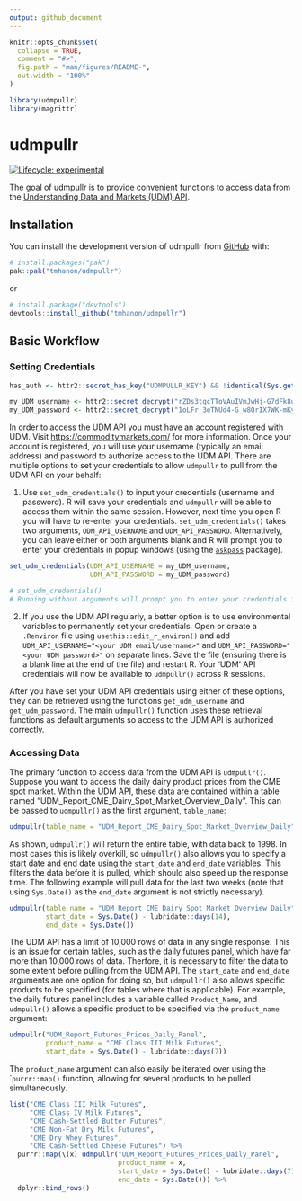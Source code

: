 ```yaml
---
output: github_document
---
```


<!-- README.md is generated from README.Rmd. Please edit that file -->

```r
knitr::opts_chunk$set(
  collapse = TRUE,
  comment = "#>",
  fig.path = "man/figures/README-",
  out.width = "100%"
)

library(udmpullr)
library(magrittr)
```

# udmpullr

<!-- badges: start -->

[![Lifecycle: experimental](https://img.shields.io/badge/lifecycle-experimental-orange.svg)](https://lifecycle.r-lib.org/articles/stages.html#experimental)
<!-- badges: end -->

The goal of udmpullr is to provide convenient functions to access data from the [Understanding Data and Markets (UDM) API](https://commoditymarkets.com/).

## Installation

You can install the development version of udmpullr from [GitHub](https://github.com/) with:

``` r
# install.packages("pak")
pak::pak("tmhanon/udmpullr")
```

or

``` r
# install.package("devtools")
devtools::install_github("tmhanon/udmpullr")
```

## Basic Workflow

### Setting Credentials

```r
has_auth <- httr2::secret_has_key("UDMPULLR_KEY") && !identical(Sys.getenv("GITHUB_WORKFLOW"), "R_CMD-check")

my_UDM_username <- httr2::secret_decrypt("rZDs3tqcTToVAuIVmJwHj-G7dFk8u2odlrmYpF0Uh1r-oc2_zQY", "UDMPULLR_KEY")
my_UDM_password <- httr2::secret_decrypt("1oLFr_3eTNUd4-G_w8QrIX7WK-mKyD4q--KIyyO3", "UDMPULLR_KEY")
```

In order to access the UDM API you must have an account registered with UDM. Visit <https://commoditymarkets.com/> for more information. Once your account is registered, you will use your username (typically an email address) and password to authorize access to the UDM API. There are multiple options to set your credentials to allow `udmpullr` to pull from the UDM API on your behalf:

1.  Use `set_udm_credentials()` to input your credentials (username and password). R will save your credentials and `udmpullr` will be able to access them within the same session. However, next time you open R you will have to re-enter your credentials. `set_udm_credentials()` takes two arguments, `UDM_API_USERNAME` and `UDM_API_PASSWORD`. Alternatively, you can leave either or both arguments blank and R will prompt you to enter your credentials in popup windows (using the [`askpass`](https://github.com/r-lib/askpass) package).

```r
set_udm_credentials(UDM_API_USERNAME = my_UDM_username,
                    UDM_API_PASSWORD = my_UDM_password)

# set_udm_credentials()
# Running without arguments will prompt you to enter your credentials in a popup window.
```

2.  If you use the UDM API regularly, a better option is to use environmental variables to permanently set your credentials. Open or create a `.Renviron` file using `usethis::edit_r_environ()` and add `UDM_API_USERNAME="<your UDM email/username>"` and `UDM_API_PASSWORD="<your UDM password>"` on separate lines. Save the file (ensuring there is a blank line at the end of the file) and restart R. Your 'UDM' API credentials will now be available to `udmpullr()` across R sessions.

After you have set your UDM API credentials using either of these options, they can be retrieved using the functions `get_udm_username` and `get_udm_password`. The main `udmpullr()` function uses these retrieval functions as default arguments so access to the UDM API is authorized correctly.

### Accessing Data 

The primary function to access data from the UDM API is `udmpullr()`. Suppose you want to access the daily dairy product prices from the CME spot market. Within the UDM API, these data are contained within a table named "UDM_Report_CME_Dairy_Spot_Market_Overview_Daily". This can be passed to `udmpullr()` as the first argument, `table_name`:

```r
udmpullr(table_name = "UDM_Report_CME_Dairy_Spot_Market_Overview_Daily")
```

As shown, `udmpullr()` will return the entire table, with data back to 1998. In most cases this is likely overkill, so `udmpullr()` also allows you to specify a start date and end date using the `start_date` and `end_date` variables. This filters the data before it is pulled, which should also speed up the response time. The following example will pull data for the last two weeks (note that using `Sys.Date()` as the `end_date` argument is not strictly necessary).

```r
udmpullr(table_name = "UDM_Report_CME_Dairy_Spot_Market_Overview_Daily",
         start_date = Sys.Date() - lubridate::days(14),
         end_date = Sys.Date())
```

The UDM API has a limit of 10,000 rows of data in any single response. This is an issue for certain tables, such as the daily futures panel, which have far more than 10,000 rows of data. Therfore, it is necessary to filter the data to some extent before pulling from the UDM API. The `start_date` and `end_date` arguments are one option for doing so, but `udmpullr()` also allows specific products to be specified (for tables where that is applicable). For example, the daily futures panel includes a variable called `Product_Name`, and `udmpullr()` allows a specific product to be specified via the `product_name` argument:

```r
udmpullr("UDM_Report_Futures_Prices_Daily_Panel",
         product_name = "CME Class III Milk Futures",
         start_date = Sys.Date() - lubridate::days(7))
```

The `product_name` argument can also easily be iterated over using the ``purrr::map()` function, allowing for several products to be pulled simultaneously.

```r
list("CME Class III Milk Futures",
     "CME Class IV Milk Futures",
     "CME Cash-Settled Butter Futures",
     "CME Non-Fat Dry Milk Futures",
     "CME Dry Whey Futures",
     "CME Cash-Settled Cheese Futures") %>%
  purrr::map(\(x) udmpullr("UDM_Report_Futures_Prices_Daily_Panel",
                           product_name = x,
                           start_date = Sys.Date() - lubridate::days(7),
                           end_date = Sys.Date())) %>%
  dplyr::bind_rows()
```


